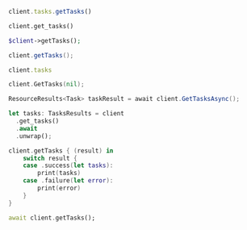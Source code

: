 <CodeGroup>

```javascript JS
client.tasks.getTasks()
```

```python Python
client.get_tasks()
```

```php PHP
$client->getTasks();
```

```java Java
client.getTasks();
```

```ruby Ruby
client.tasks
```

```go Go
client.GetTasks(nil);
```

```csharp C#
ResourceResults<Task> taskResult = await client.GetTasksAsync();

```

```rust Rust
let tasks: TasksResults = client
  .get_tasks()
  .await
  .unwrap();
```

```swift Swift
client.getTasks { (result) in
    switch result {
    case .success(let tasks):
        print(tasks)
    case .failure(let error):
        print(error)
    }
}
```

```dart Dart
await client.getTasks();
```
</CodeGroup>